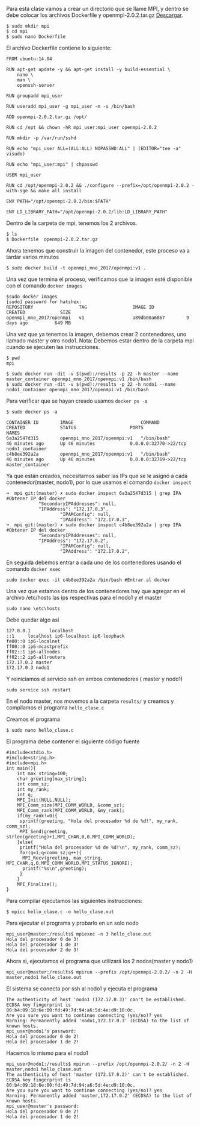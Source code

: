 Para esta clase vamos a crear un directorio que se llame MPI, y dentro se debe colocar los archivos Dockerfile y openmpi-2.0.2.tar.gz [Descargar](https://www.open-mpi.org/software/ompi/v2.0/openmpi-2.0.2.tar.gz).


```shell
$ sudo mkdir mpi
$ cd mpi
$ sudo nano Dockerfile
```
El archivo Dockerfile contiene lo siguiente:
```shell
FROM ubuntu:14.04

RUN apt-get update -y && apt-get install -y build-essential \
	nano \
	man \
	openssh-server

RUN groupadd mpi_user

RUN useradd mpi_user -g mpi_user -m -s /bin/bash

ADD openmpi-2.0.2.tar.gz /opt/

RUN cd /opt && chown -hR mpi_user:mpi_user openmpi-2.0.2

RUN mkdir -p /var/run/sshd

RUN echo "mpi_user ALL=(ALL:ALL) NOPASSWD:ALL" | (EDITOR="tee -a" visudo)

RUN echo "mpi_user:mpi" | chpasswd

USER mpi_user

RUN cd /opt/openmpi-2.0.2 && ./configure --prefix=/opt/openmpi-2.0.2 -with-sge && make all install

ENV PATH="/opt/openmpi-2.0.2/bin:$PATH"

ENV LD_LIBRARY_PATH="/opt/openmpi-2.0.2/lib:LD_LIBRARY_PATH"
```
Dentro de la carpeta de mpi, tenemos los 2 archivos.
```shell
$ ls
$ Dockerfile  openmpi-2.0.2.tar.gz
```




Ahora tenemos que construir la imagen del contenedor, este proceso va a tardar varios minutos
```shell
$ sudo docker build -t openmpi_mno_2017/openmpi:v1 .
```

Una vez que termina el proceso, verificamos que la imagen esté disponible con el comando `docker images`
```shell
$sudo docker images
[sudo] password for hatshex: 
REPOSITORY                 TAG                 IMAGE ID            CREATED             SIZE
openmpi_mno_2017/openmpi   v1                  a89db00a6867        9 days ago          649 MB
```

Una vez que ya tenemos la imagen, debemos crear 2 contenedores, uno llamado master y otro nodo1. 
Nota: Debemos estar dentro de la carpeta mpi cuando se ejecuten las instrucciones.
``` shell
$ pwd
mpi

$ sudo docker run -dit -v $(pwd):/results -p 22 -h master --name master_container openmpi_mno_2017/openmpi:v1 /bin/bash
$ sudo docker run -dit -v $(pwd):/results -p 22 -h nodo1 --name nodo1_container openmpi_mno_2017/openmpi:v1 /bin/bash
```
Para verificar que se hayan creado usamos `docker ps -a`
```shell
$ sudo docker ps -a

CONTAINER ID        IMAGE                         COMMAND                  CREATED             STATUS                    PORTS                   NAMES
6a3a2547d315        openmpi_mno_2017/openmpi:v1   "/bin/bash"              46 minutes ago      Up 46 minutes             0.0.0.0:32770->22/tcp   nodo1_container
c4b8ee392a2a        openmpi_mno_2017/openmpi:v1   "/bin/bash"              46 minutes ago      Up 46 minutes             0.0.0.0:32769->22/tcp   master_container
```

Ya que están creados, necesitamos saber las IPs que se le asignó a cada contenedor(master, nodo1), por lo que usamos el comando `docker inspect`
``` shell
➜  mpi git:(master) ✗ sudo docker inspect 6a3a2547d315 | grep IPA #Obtener IP del docker
            "SecondaryIPAddresses": null,
            "IPAddress": "172.17.0.3",
                    "IPAMConfig": null,
                    "IPAddress": "172.17.0.3",
➜  mpi git:(master) ✗ sudo docker inspect c4b8ee392a2a | grep IPA #Obtener IP del docker
            "SecondaryIPAddresses": null,
            "IPAddress": "172.17.0.2",
                    "IPAMConfig": null,
                    "IPAddress": "172.17.0.2",

```
En seguida debemos entrar a cada uno de los contenedores usando el comando `docker exec`
```shell
sudo docker exec -it c4b8ee392a2a /bin/bash #Entrar al docker
```

Una vez que estamos dentro de los contenedores hay que agregar en el archivo /etc/hosts las ips respectivas para el nodo1 y el master
```shell
sudo nano \etc\hosts
```
Debe quedar algo así
```shell
127.0.0.1       localhost
::1     localhost ip6-localhost ip6-loopback
fe00::0 ip6-localnet
ff00::0 ip6-mcastprefix
ff02::1 ip6-allnodes
ff02::2 ip6-allrouters
172.17.0.2 master
172.17.0.3 nodo1

```

Y reiniciamos el servicio ssh en ambos contenedores ( master y nodo1)

```shell
sudo service ssh restart
```
En el nodo master, nos movemos a la carpeta `results/` y creamos y compilamos el programa `hello_clase.c`

Creamos el programa
```
$ sudo nano hello_clase.c
```
El programa debe contener el siguiente código fuente
```shell
#include<stdio.h>
#include<string.h>
#include<mpi.h>
int main(){
    int max_string=100;
    char greeting[max_string];
    int comm_sz;
    int my_rank;
    int q;
    MPI_Init(NULL,NULL);
    MPI_Comm_size(MPI_COMM_WORLD, &comm_sz);
    MPI_Comm_rank(MPI_COMM_WORLD, &my_rank);
    if(my_rank!=0){
     sprintf(greeting, "Hola del procesador %d de %d!", my_rank, comm_sz);
     MPI_Send(greeting, strlen(greeting)+1,MPI_CHAR,0,0,MPI_COMM_WORLD);    
    }else{
     printf("Hola del procesador %d de %d!\n", my_rank, comm_sz);
     for(q=1;q<comm_sz;q++){
      MPI_Recv(greeting, max_string, MPI_CHAR,q,0,MPI_COMM_WORLD,MPI_STATUS_IGNORE);
      printf("%s\n",greeting);
     }
    }
    MPI_Finalize();
}

```
Para compilar ejecutamos las siguientes instrucciones:
```
$ mpicc hello_clase.c -o hello_clase.out
```
Para ejecutar el programa y probarlo en un solo nodo
```
mpi_user@master:/results$ mpiexec -n 3 hello_clase.out
Hola del procesador 0 de 3!
Hola del procesador 1 de 3!
Hola del procesador 2 de 3!
```

Ahora si, ejecutamos el programa que utilizará los 2 nodos(master y nodo1)
```shell
mpi_user@master:/results$ mpirun --prefix /opt/openmpi-2.0.2/ -n 2 -H master,nodo1 hello_clase.out 
```

El sistema se conecta por ssh al nodo1 y ejecuta el programa
```shell
The authenticity of host 'nodo1 (172.17.0.3)' can't be established.
ECDSA key fingerprint is 80:b4:09:18:6e:00:fd:49:7d:94:a6:5d:4e:d9:10:0c.
Are you sure you want to continue connecting (yes/no)? yes
Warning: Permanently added 'nodo1,172.17.0.3' (ECDSA) to the list of known hosts.
mpi_user@nodo1's password: 
Hola del procesador 0 de 2!
Hola del procesador 1 de 2!
```
Hacemos lo mismo para el nodo1
```shell
mpi_user@nodo1:/results$ mpirun --prefix /opt/openmpi-2.0.2/ -n 2 -H master,nodo1 hello_clase.out 
The authenticity of host 'master (172.17.0.2)' can't be established.
ECDSA key fingerprint is 80:b4:09:18:6e:00:fd:49:7d:94:a6:5d:4e:d9:10:0c.
Are you sure you want to continue connecting (yes/no)? yes
Warning: Permanently added 'master,172.17.0.2' (ECDSA) to the list of known hosts.
mpi_user@master's password: 
Hola del procesador 0 de 2!
Hola del procesador 1 de 2!
```
